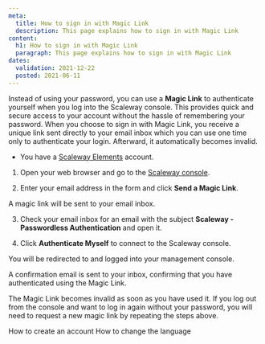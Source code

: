 ```yaml
---
meta:
  title: How to sign in with Magic Link
  description: This page explains how to sign in with Magic Link
content:
  h1: How to sign in with Magic Link
  paragraph: This page explains how to sign in with Magic Link
dates:
  validation: 2021-12-22
  posted: 2021-06-11
---
```


Instead of using your password, you can use a **Magic Link** to authenticate yourself when you log into the Scaleway console. This provides quick and secure access to your account without the hassle of remembering your password. When you choose to sign in with Magic Link, you receive a unique link sent directly to your email inbox which you can use one time only to authenticate your login. Afterward, it automatically becomes invalid.

<Message type="requirement">

  - You have a [Scaleway Elements](https://www.scaleway.com/en/elements) account.

</Message>


1. Open your web browser and go to the [Scaleway console](https://console.scaleway.com).

2. Enter your email address in the form and click **Send a Magic Link**.
  <Lightbox src="scaleway-login-page-magic-link.png" alt="" />

  A magic link will be sent to your email inbox.

3. Check your email inbox for an email with the subject **Scaleway - Passwordless Authentication** and open it.

4. Click **Authenticate Myself** to connect to the Scaleway console.
<Lightbox src="scaleway-magic-link-email.png" alt="" />

You will be redirected to and logged into your management console.

A confirmation email is sent to your inbox, confirming that you have authenticated using the Magic Link.

<Message type="note">

  The Magic Link becomes invalid as soon as you have used it. If you log out from the console and want to log in again without your password, you will need to request a new magic link by repeating the steps above.

</Message>

<Navigation title="See Also">
  <PreviousButton to="/console/my-account/how-to/create-an-account/">How to create an account</PreviousButton>
  <NextButton to="/console/my-account/how-to/change-language/">How to change the language</NextButton>
</Navigation>
